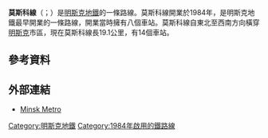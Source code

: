 {{expand|time=2015-12-15T13:28:23+00:00}}
{{unreferenced|time=2015-12-15T13:28:23+00:00}}
'''莫斯科線'''（{{Lang-be|Маскоўская}}；{{Lang-ru|Московская}}）是[[明斯克地鐵|明斯克地鐵]]的一條路線。莫斯科線開業於1984年，是明斯克地鐵最早開業的一條路線，開業當時擁有八個車站。莫斯科線自東北至西南方向橫穿[[明斯克|明斯克]]市區，現在莫斯科線長19.1公里，有14個車站。
==參考資料==
{{Reflist}}
==外部連結==
*[https://web.archive.org/web/20100805111700/http://minsktrans.by/structure/metro Minsk Metro]
[[Category:明斯克地鐵|Category:明斯克地鐵]]
[[Category:1984年啟用的鐵路線|Category:1984年啟用的鐵路線]]
{{Belarus-stub}}